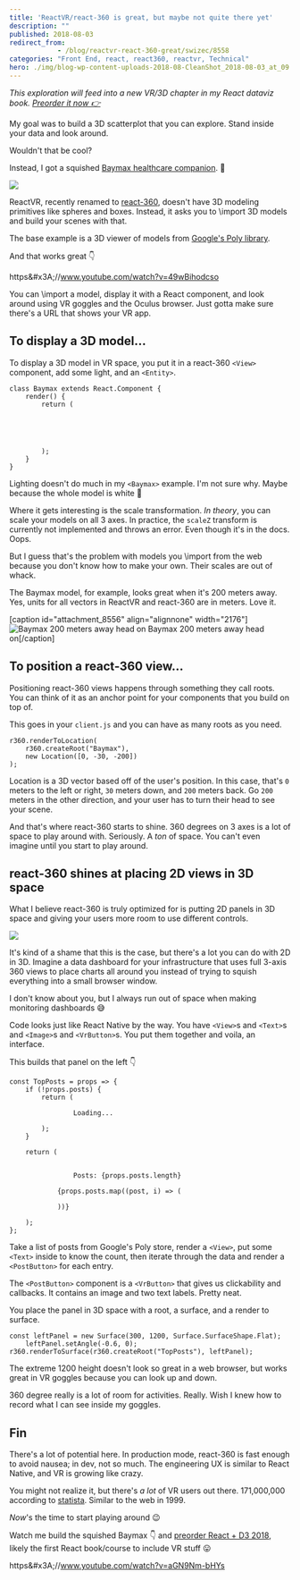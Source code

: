 ```yaml
---
title: 'ReactVR/react-360 is great, but maybe not quite there yet'
description: ""
published: 2018-08-03
redirect_from: 
            - /blog/reactvr-react-360-great/swizec/8558
categories: "Front End, react, react360, reactvr, Technical"
hero: ./img/blog-wp-content-uploads-2018-08-CleanShot_2018-08-03_at_09.01.09-1.png
---
```

_This exploration will feed into a new VR/3D chapter in my React dataviz book. [Preorder it now 👉](https://gumroad.com/l/pMtnZ)_



My goal was to build a 3D scatterplot that you can explore. Stand inside your data and look around.



Wouldn&#x27;t that be cool?



Instead, I got a squished [Baymax healthcare companion](http://disney.wikia.com/wiki/Baymax). 🤔



![](./img/blog-wp-content-uploads-2018-08-CleanShot_2018-08-03_at_09.01.09-1.png)



ReactVR, recently renamed to [react-360](https://github.com/facebook/react-360), doesn&#x27;t have 3D modeling primitives like spheres and boxes. Instead, it asks you to \\import 3D models and build your scenes with that.



The base example is a 3D viewer of models from [Google&#x27;s Poly library](https://poly.google.com/).



And that works great 👇



https&amp;#x3A;//www.youtube.com/watch?v=49wBihodcso



You can \\import a model, display it with a React component, and look around using VR goggles and the Oculus browser. Just gotta make sure there&#x27;s a URL that shows your VR app.



## To display a 3D model…



To display a 3D model in VR space, you put it in a react-360 `<View>` component, add some light, and an `<Entity>`.



```
class Baymax extends React.Component {
    render() {
        return (
            
                
                
                
            
        );
    }
}
```



Lighting doesn&#x27;t do much in my `<Baymax>` example. I&#x27;m not sure why. Maybe because the whole model is white 🤔



Where it gets interesting is the scale transformation. _In theory_, you can scale your models on all 3 axes. In practice, the `scaleZ` transform is currently not implemented and throws an error. Even though it&#x27;s in the docs. Oops.



But I guess that&#x27;s the problem with models you \\import from the web because you don&#x27;t know how to make your own. Their scales are out of whack.



The Baymax model, for example, looks great when it&#x27;s 200 meters away. Yes, units for all vectors in ReactVR and react-360 are in meters. Love it.



\[caption id=&quot;attachment_8556&quot; align=&quot;alignnone&quot; width=&quot;2176&quot;]![Baymax 200 meters away head on](./img/blog-wp-content-uploads-2018-08-nonsquished.png) Baymax 200 meters away head on\[/caption]



## To position a react-360 view…



Positioning react-360 views happens through something they call roots. You can think of it as an anchor point for your components that you build on top of.



This goes in your `client.js` and you can have as many roots as you need.



```
r360.renderToLocation(
    r360.createRoot("Baymax"),
    new Location([0, -30, -200])
);
```



Location is a 3D vector based off of the user&#x27;s position. In this case, that&#x27;s `0` meters to the left or right, `30` meters down, and `200` meters back. Go `200` meters in the other direction, and your user has to turn their head to see your scene.



And that&#x27;s where react-360 starts to shine. 360 degrees on 3 axes is a lot of space to play around with. Seriously. A _ton_ of space. You can&#x27;t even imagine until you start to play around.



## react-360 shines at placing 2D views in 3D space



What I believe react-360 is truly optimized for is putting 2D panels in 3D space and giving your users more room to use different controls.



![](./img/blog-wp-content-uploads-2018-08-CleanShot_2018-08-03_at_09.23.27-1.png)



It&#x27;s kind of a shame that this is the case, but there&#x27;s a lot you can do with 2D in 3D. Imagine a data dashboard for your infrastructure that uses full 3-axis 360 views to place charts all around you instead of trying to squish everything into a small browser window.



I don&#x27;t know about you, but I always run out of space when making monitoring dashboards 😅



Code looks just like React Native by the way. You have `<View>`s and `<Text>`s and `<Image>`s and `<VrButton>`s. You put them together and voila, an interface.



This builds that panel on the left 👇



```
const TopPosts = props => {
    if (!props.posts) {
        return (
            
                Loading...
            
        );
    }

    return (
        
            
                Posts: {props.posts.length}
            
            {props.posts.map((post, i) => (
                
            ))}
        
    );
};
```



Take a list of posts from Google&#x27;s Poly store, render a `<View>`, put some `<Text>` inside to know the count, then iterate through the data and render a `<PostButton>` for each entry.



The `<PostButton>` component is a `<VrButton>` that gives us clickability and callbacks. It contains an image and two text labels. Pretty neat.



You place the panel in 3D space with a root, a surface, and a render to surface.



```
const leftPanel = new Surface(300, 1200, Surface.SurfaceShape.Flat);
    leftPanel.setAngle(-0.6, 0);
r360.renderToSurface(r360.createRoot("TopPosts"), leftPanel);
```



The extreme 1200 height doesn&#x27;t look so great in a web browser, but works great in VR goggles because you can look up and down.



360 degree really is a lot of room for activities. Really. Wish I knew how to record what I can see inside my goggles.



## Fin



There&#x27;s a lot of potential here. In production mode, react-360 is fast enough to avoid nausea; in dev, not so much. The engineering UX is similar to React Native, and VR is growing like crazy.



You might not realize it, but there&#x27;s _a lot_ of VR users out there. 171,000,000 according to [statista](https://www.statista.com/statistics/426469/active-virtual-reality-users-worldwide/). Similar to the web in 1999.



_Now_&#x27;s the time to start playing around 😉



Watch me build the squished Baymax 👇 and [preorder React + D3 2018](#), likely the first React book/course to include VR stuff 😛



https&amp;#x3A;//www.youtube.com/watch?v=aGN9Nm-bHYs